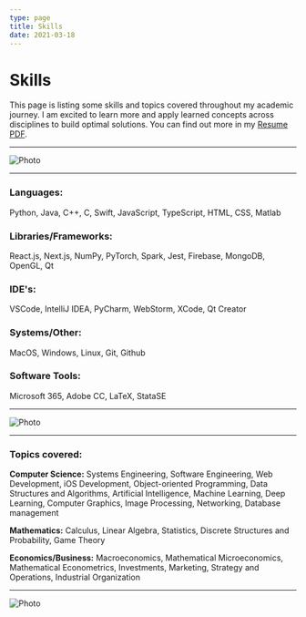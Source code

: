 ```yaml
---
type: page
title: Skills
date: 2021-03-18
---
```


# Skills

This page is listing some skills and topics covered throughout my academic journey.
I am excited to learn more and apply learned concepts across disciplines to build optimal solutions.
You can find out more in my [Resume PDF](https://drive.google.com/file/d/1YS10h0S-qkj-N8hGhMC-2BW8MikKpMf8/view?usp=sharing).


---

<Image
    src="/images/iraa.jpeg"
    alt="Photo"
    width={6000}
    height={2420}
    priority
    className="next-image"
/>

---

### Languages:

Python, Java, C++, C, Swift, JavaScript, TypeScript, HTML, CSS, Matlab

### Libraries/Frameworks:

React.js, Next.js, NumPy, PyTorch, Spark, Jest, Firebase, MongoDB, OpenGL, Qt

### IDE's:

VSCode, IntelliJ IDEA, PyCharm, WebStorm, XCode, Qt Creator

### Systems/Other:

MacOS, Windows, Linux, Git, Github

### Software Tools:

Microsoft 365, Adobe CC, LaTeX, StataSE

---

<Image
    src="/images/race.jpeg"
    alt="Photo"
    width={5048}
    height={1476}
    priority
    className="next-image"
/>

---

### Topics covered:

**Computer Science:** Systems Engineering, Software Engineering, Web Development, iOS Development,
Object-oriented Programming, Data Structures and Algorithms, Artificial Intelligence, Machine Learning,
Deep Learning, Computer Graphics, Image Processing, Networking, Database management

**Mathematics:** Calculus, Linear Algebra, Statistics, Discrete Structures and Probability, Game Theory

**Economics/Business:** Macroeconomics, Mathematical Microeconomics, Mathematical Econometrics, Investments,
Marketing, Strategy and Operations, Industrial Organization

---

<Image
    src="/images/hen.jpeg"
    alt="Photo"
    width={5616}
    height={2159}
    priority
    className="next-image"
/>




